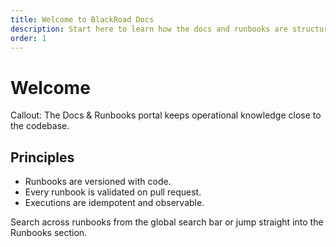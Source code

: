```yaml
---
title: Welcome to BlackRoad Docs
description: Start here to learn how the docs and runbooks are structured.
order: 1
---
```



# Welcome

Callout: The Docs & Runbooks portal keeps operational knowledge close to the codebase.

## Principles

- Runbooks are versioned with code.
- Every runbook is validated on pull request.
- Executions are idempotent and observable.

<Callout kind="info">
Search across runbooks from the global search bar or jump straight into the Runbooks section.
</Callout>
